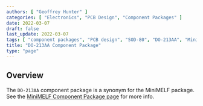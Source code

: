 ```yaml
---
authors: [ "Geoffrey Hunter" ]
categories: [ "Electronics", "PCB Design", "Component Packages" ]
date: 2022-03-07
draft: false
last_update: 2022-03-07
tags: [ "component packages", "PCB design", "SOD-80", "DO-213AA", "MiniMELF" ]
title: "DO-213AA Component Package"
type: "page"
---
```


## Overview

The `DO-213AA` component package is a synonym for the MiniMELF package. See the [MiniMELF Component Package page](/docs/pcb-design/component-packages/minimelf-component-package/index.mdx) for more info.
